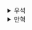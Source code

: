<details>
  <summary>우석</summary>
  # 반응형 아키텍처와 어니언 아키텍처

## 반응형 아키텍처
- 코드에 나타난 순차적 액션의 순서를 뒤집어 `효과의 원인`과 `효과`를 분리환다.
- 이벤트 발행 - 이벤트 구독을 생각하면 보다 이해가 쉽다.
- 장점
    - 원인과 효과가 결합한 것을 분리한다.
    - 여러 단계를 파이프라인으로 처리한다.
    - 타임라인이 유연해진다.
<br></br>

### 반응형 아키텍처 도입해보기
```js
var shopping_cart = {};

function add_item_to_cart(name, price) {
  var item = make_cart_item(name, price);
  shipping_cart = add_item(shopping_cart, item);

  var total = calc_total(shipping_cart);
  set_cart_total_dom(total);
  update_shipping_icons(shipping_cart);
  update_tax_dom(total);
}
```
- 기존 코드이다
- add_item_to_cart 메서드에서는 전역 변수 shipping_cart를 사용한다.
- 또한 shopping_cart에 item을 추가(원인)하면 발생해야 하는 여러 효과들이 코드에 들어있다.
<br></br>

```js
function ValueCell(initialValue) {
  var currentValue = initialValue;

  return {
    val: function() {
      return currentValue;
    },
    update: function(f) {
      var oldValue = currentValue;
      var newValue = f(oldValue);
      currentValue = newValue;
    }
  }
}


var shopping_cart = ValueCell({});

function add_item_to_cart(name, price) {
  var item = make_cart_item(name, price);
  shipping_cart.update(function(cart) {
    return add_item(cart, item);
  })

  var total = calc_total(shipping_cart.val());
  set_cart_total_dom(total);
  update_shipping_icons(shipping_cart.val());
  update_tax_dom(total);
}
```
- ValueCell()을 활용해 shopping_cart를 읽고 쓰는 코드를 명확한 메서드 호출로 바꿨다.
<br></br>

### 감시자 적용
```js
function ValueCell(initialValue) {
  var currentValue = initialValue;
  var watchers = [];

  return {
    val: function() {
      return currentValue;
    },
    update: function(f) {
      var oldValue = currentValue;
      var newValue = f(oldValue);
      if (oldValue !== newValue) {
        currentValue = newValue;
        forEach(watcher, function(watcher) {
          watcher(newValue);
        });
      }
      currentValue = newValue;
    },
    addWatcher: function(f) {
      watchers.push(f);
    }
  }
}


var shopping_cart = ValueCell({});

function add_item_to_cart(name, price) {
  var item = make_cart_item(name, price);
  shipping_cart.update(function(cart) {
    return add_item(cart, item);
  })

  var total = calc_total(shipping_cart.val());
  set_cart_total_dom(total);
  update_tax_dom(total);
}

shopping_cart.addWatcher(update_shipping_icons);
```
- 감시자(watchers)를 추가해 ValueCell의 currentValue가 변경될 때 순차적으로 실행될 메서드들을 따로 저장하게 된다.
- 이는 장바구니에 상품을 추가하는 작업(원인)과 그 이후 배송 아이콘을 수정하는 작업(효과)를 분리하는 효과를 가져온다.
- 이를 분리했을 때 얻을 수 있는 장점은 만약 다른 곳에서 cart에 상품을 추가하는 로직이 추가된다고 하더라도 update_shipping_icons 작업을 추가적으로 해줄 필요가 없다는 것이다.
<br></br>

### 파생 데이터를 위한 작업 적용하기
```js
function ValueCell(initialValue) {
  var currentValue = initialValue;
  var watchers = [];

  return {
    val: function() {
      return currentValue;
    },
    update: function(f) {
      var oldValue = currentValue;
      var newValue = f(oldValue);
      if (oldValue !== newValue) {
        currentValue = newValue;
        forEach(watcher, function(watcher) {
          watcher(newValue);
        });
      }
      currentValue = newValue;
    },
    addWatcher: function(f) {
      watchers.push(f);
    }
  }
}

function FormulaCell(upstreamCell, f) {
  var myCell = ValueCell(f(upstreamCell.val()));
  upstreamCell.addWatcher(function(newUpstreamValue) {
    myCell.update(function(currentValue) {
      return f(newUpstreamValue);
    })
  });

  return {
    val: myCell.val,
    addWatcher: myCell.addWatcher
  }
}


var shopping_cart = ValueCell({});
var cart_total = FormulaCell(shopping_cart, calc_total)

function add_item_to_cart(name, price) {
  var item = make_cart_item(name, price);
  shipping_cart.update(function(cart) {
    return add_item(cart, item);
  })
}

shopping_cart.addWatcher(update_shipping_icons);
cart_total.addWatcher(set_cart_total_dom);
cart_total.addWatcher(update_tax_dom);
```
- shopping_cart의 변경에 의해 파생되는 값인 cart_total을 FormulaCell로 빼냈다.
- 이를 통해 add_item_to_cart는 명확히 cart에 상품을 추가하는 역할만 하게 되었다
- 원인에 대한 효과는 watcher에 의해 처리되게 된다.
- 결과적으로 아래와 같이 변경되었다.
    - 원인과 효과가 분리되어 유지 보수가 더욱 편리해졌다.
    - 여러 단계를 파이프라인으로 처리한다.
    - 타임 라인이 유연해졌다 (짧아졌다)
<br></br>

### 반응형 아키텍처의 장점 (RE)
- 원인과 효과가 분리된다.
    - 관리 포인트가 줄어든다. 원인이 늘어나더라도 효과를 따로 적용하지 않아도 자동 적용된다.
    - 반대로 효과가 늘어도 원인이 되는 로직에 수정이 필요가 없다.
- 여러 단계를 파이프라인으로 처리한다.
    - 각 파이프라인은 액션과 계산의 조합들이다.
    - 조금 더 큰 규모로는 이벤트 스트림을 활용할 수 있다.
    - ReactiveX 라이브러리를 사용할 수도 있고 외부 스트림 서비스로는 Kafka나 RabbitMQ를 고려할 수도 있다.
    - Kafka나 RabbitMQ는 서비스 관점에서 분리가 가능하다.
- 타임라인이 유연해진다.
    - 타임라인이 짧지만 많아진다.
    - 이때 중요한 점은 각 타임라인이 공유하는 자원이 없기 때문에 안전하다는 점이다.


## 어니언 아키텍처
- 웹 서비스와 같이 현실 세계와 상호작용하기 위한 서비스 구조이다.
- 인터랙션 계층 / 도메인 계층 / 언어 계층으로 분리하고 호출 방향은 왼쪽에서 오른쪽으로만 가능하다
- 어니언 아키텍처는 함수형 아키텍처와 잘 어울린다.
- 그 이유는 호출 순서에서 하나의 동작이 액션이면 모든 동작이 액션으로 바뀐다는 점에 있다.
- 전통적인 계층형 아키텍처는 가장 아래에 DB가 존재한다. 때문에 모든 로직이 액션이 된다.
- 하지만 어니언 아키텍처는 DB와 같이 외부와의 소통은 인터랙션에서 사용하고 대부분의 로직은 도메인 계층에 계산으로 둔다.
- 즉, 계산과 액션을 분리하여 단순한 계산을 최대한 활용할 수 있는 것이다.

### 만능 아키텍처는 없다
- 어니언, 반응형, 함수형 아키텍처의 장점을 나열했지만 어쩌면 불필요하게 복잡한 아키텍처가 될 수도 있다.
- 가독성, 개발 속도, 성능 등을 고려하여 적절한 시스템을 사용하는 게 중요

### 내 생각
- 도메인 로직이 복잡한 경우에 이런 로직을 사용하는 게 좋을 것 같다.
- 복잡한 로직을 계산으로 다루고 부수 효과를 줄일 수 있고 또 테스트가 용이해지기 때문에 장점이 있을듯
- 반면 도메인 로직이 그리 복잡하지 않다면 아키텍처의 복잡성이 단점으로만 다가올 것 같다.

</details><details>
  <summary>만혁</summary>
  # 반응형 아키텍처와 어니언 아키텍처


## 반응형 아키텍처란?

애플리케이션을 구조화 하는 방법.


핵심 원칙은 이벤트에 대한 반응으로 일어날 일을 지정하는 것


## 반응형 아키텍처의 절충점

X를 하고 Y를 하는 대신, X가 일어나면 Y를 한다.

하지만 언제, 어떻게 사용할지는 잘 판단해야함


### 원인과 효과가 결한한 것을 분리한다.

### 여러 단계를 파이프라인으로 처리한다.

### 타임라인이 유연해진다.

## 셀은 일급 상태이다.


```js
function ValueCell(initialValue) {
    let currentValue = initialValue;
    return {
        val: function() {
            return currentValue;
        },
        update: function(f) {
            const oldValue = currentValue;
            const newValue = f(oldValue);
            currentValue = newValue;
        }
    }
}
```



```js
// as-is
let shoppingCart = {};

function addItemToCart(name, price) {
    const item = makeCartItem(name, price);
    shoppingCart = addItem(shoppingCart, item);
    // ...

}

// to-be
const shoppingCart = ValueCell();
function addItemToCart(name, prcie) {
    const item = makeCartItem(name, price);
    shoppingCart.update(function(update) {
        return addItem(cart, item);
    })
    // ...
}
```



##  ValueCell 을 반응형으로 만들 수 있다

```js
// as-is
function ValueCell(initialValue) {
    let currentValue = initialValue;
    return {
        val: function() {
            return currentValue;
        },
        update: function(f) {
            const oldValue = currentValue;
            const newValue = f(oldValue);
            currentValue = newValue;
        }
    }
}

// to-be
function ValueCell(initialValue) {
    let currentValue = initialValue;
    const watchers = []; // 감시자 목록 저장
    return {
        val: function() {
            return currentValue;
        },
        update: function(f) {
            const oldValue = currentValue;
            const newValue = f(oldValue);
            if (oldValue !== newValue) {
                currentValue = newValue;
                forEach(watchers, function(watcher) {
                    wathcer(newValue);
                })
            }
        },
        addWatcher: function(f) {
                watchers.push(f);
        }
    }
}
```


## 셀이 바뀔 때 배송 아이콘을 갱신할 수 있다.

```js
// as-is
let shoppingCart = {};

function addItemToCart(name, price) {
    const item = makeCartItem(name, price);
    shoppingCart = addItem(shoppingCart, item);
    
    const total = calcTotal(shoppingCart.val());
    setCartTotalDom(total);
    updateShippingIcons(shoppingCart.val());
    updateTaxDom(total);
}


// to-be
const shoppingCart = ValueCell({});

function addItemToCart(name, price) {
    const item = makeCartItem(name, price);
    shoppingCart = addItem(shoppingCart, item);
    
    const total = calcTotal(shoppingCart.val());
    setCartTotalDom(total);
    
    updateTaxDom(total);
}

// 코드를 추가하면 장바구니가 바뀔때마다 실행됨
shoppingCart.addWatcher(updateShippingIcons);
```


## FormulaCell 은 파생된 값을 계산한다.


```js
function FormulaCell(upstreamCell, f) {
    const myCell = ValueCell(f(upstreamCell.val()));
    upstreamCell.addWatcher(function(newUpstreamValue) {
        myCell.update(function(currentValue) {
            return f(newUpstreamValue);
        })
    })
    return {
        // val()과  addWatcher() 를 myCell 에 위임
        val: myCell.val, 
        addWatcher: myCell.addWatcher
        // update가 없는 이유는 FormlaCell은 값을 직접 바꿀 수 없다
    }
}
```


`FormlaCell`은 값을 직접 바꿀 수 없다. 

감시하던 `상위(upstream)` 셀 값이 바뀌면 `FormlaCell` 값이 바뀐다.


값을 변경할 수 없지만 `FormlaCell`을 감시할 수 있다. 

따라서 `FormlaCell` 이 `total` 값 이라면  `total` 값이 바뀔 때 실행할 액션을 추가할 수 있다.



```js
// as-is
const shoppingCart = ValueCell({});

function addItemToCart(name, price) {
    const item = makeCartItem(name, price);
    shoppingCart = addItem(shoppingCart, item);
    
    // const total = calcTotal(shoppingCart.val());
    // setCartTotalDom(total);

    // updateTaxDom(total);
}

shoppingCart.addWatcher(updateShippingIcons);

// to-be
const shoppingCart = ValueCell({});
const cartTotal = FormlaCell(shoppingCart, calcTotal);

function addItemToCart(name, price) {
    const item = makeCartItem(name, price);
    shoppingCart = addItem(shoppingCart, item);
}

shoppingCart.addWatcher(updateShippingIcons);

// cartTotal 이 바뀌면  DOM이 업데이트됨
calcTotal.addWatcher(setCartTotalDom);
calcTotal.addWatcher(updateTaxDom);

```



</details>